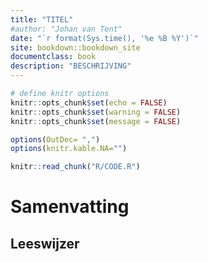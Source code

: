 ```yaml
--- 
title: "TITEL"
#author: "Johan van Tent"
date: "`r format(Sys.time(), '%e %B %Y')`"
site: bookdown::bookdown_site
documentclass: book
description: "BESCHRIJVING"
---
```




```r
# define knitr options
knitr::opts_chunk$set(echo = FALSE)
knitr::opts_chunk$set(warning = FALSE)
knitr::opts_chunk$set(message = FALSE)

options(OutDec= ",")
options(knitr.kable.NA="")

knitr::read_chunk("R/CODE.R")
```


# Samenvatting {-}

## Leeswijzer {-}
